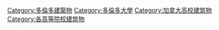 [[Category:多倫多建築物|Category:多倫多建築物]]
[[Category:多倫多大學|Category:多倫多大學]]
[[Category:加拿大高校建筑物|Category:加拿大高校建筑物]]
[[Category:各高等院校建筑物|Category:各高等院校建筑物]]
